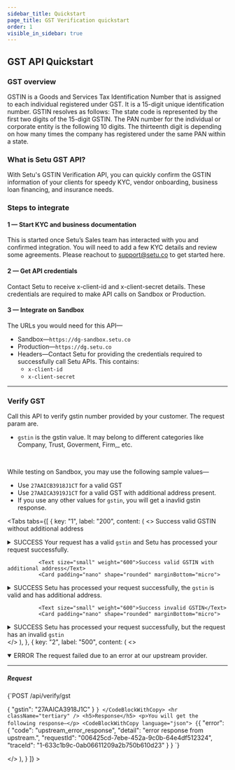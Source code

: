 ```yaml
---
sidebar_title: Quickstart
page_title: GST Verification quickstart
order: 1
visible_in_sidebar: true
---
```


## GST API Quickstart

### GST overview

GSTIN is a Goods and Services Tax Identification Number that is assigned to each individual registered under GST. It is a 15-digit unique identification number.
GSTIN resolves as follows: The state code is represented by the first two digits of the 15-digit GSTIN. The PAN number for the individual or corporate entity is the following 10 digits. The thirteenth digit is depending on how many times the company has registered under the same PAN within a state.

### What is Setu GST API?

With Setu's GSTIN Verification API, you can quickly confirm the GSTIN information of your clients for speedy KYC, vendor onboarding, business loan financing, and insurance needs.

### Steps to integrate

#### 1 — Start KYC and business documentation

This is started once Setu’s Sales team has interacted with you and confirmed integration. You will need to add a few KYC details and review some agreements. Please reachout to support@setu.co to get started here.

#### 2 — Get API credentials

Contact Setu to receive x-client-id and x-client-secret details. These credentials are required to make API calls on Sandbox or Production.

#### 3 — Integrate on Sandbox

The URLs you would need for this API—

-   Sandbox—`https://dg-sandbox.setu.co`
-   Production—`https://dg.setu.co`
-   Headers—Contact Setu for providing the credentials required to successfully call Setu APIs. This contains:
    -   `x-client-id`
    -   `x-client-secret`

<hr className="primary" />

### Verify GST

Call this API to verify gstin number provided by your customer. The request param are.

-   `gstin` is the gstin value. It may belong to different categories like Company, Trust, Goverment, Firm,\_ etc.

<br />

While testing on Sandbox, you may use the following sample values—

-   Use `27AAICB3918J1CT` for a valid GST
-   Use `27AAICA3919J1CT` for a valid GST with additional address present.
-   If you use any other values for `gstin`, you will get a inavlid gstin response.

<Tabs
      tabs={[
        {
          key: "1",
          label: "200",
          content: (
            <>
            <Text size="small" weight="600">Success valid GSTIN without additional address</Text>
            <Card padding="nano" shape="rounded" marginBottom="micro">
  <details>
    <summary>
                <Text size="medium" marginBottom="none" paddingRight="medium"><Badge type="success">SUCCESS</Badge> Your request has a
                        valid <code>gstin</code> and Setu has processed your
                        request successfully.</Text>
    </summary>
              <hr className="tertiary" />
              <h5>Request</h5>
              <CodeBlockWithCopy language="json">
                {`POST /api/verify/gst 
 
{ 
    "gstin": "27AAICB3918J1CT"
} `}
              </CodeBlockWithCopy>
              <hr className="tertiary" />
              <h5>Response</h5>
              <p>You will get the following details—</p>
              <CodeBlockWithCopy language="json">
                {`{
  "data":{
    "address":{
      "additional":[
        
      ],
      "principle":{
        "buildingName":"MESH COMPLEX",
        "buildingNumber":"WAREHOUSE H",
        "city":"",
        "district":"Thane",
        "floorNo":"SURVEY NO. 35/4, 36/2",
        "latitude":"",
        "location":"BHIWANDI",
        "longitude":"",
        "naturePlaceOfBusiness":"",
        "pinCode":"421302",
        "stateCode":"Maharashtra",
        "street":"SARAVALI"
      }
    },
    "company":{
      "constitutionOfBusiness":"Private Limited Company",
      "name":"XYZ SELLER SERVICES PRIVATE LIMITED",
      "natureOfBusinessActivity":"",
      "state":"State - Maharashtra,Zone - Thane,Division - THANE CITY,Charge - BHIWANDI_701",
      "status":"Active",
      "taxPayerType":"Tax Collector (Electronic Commerce Operator)",
      "tradeName":"XYZ SELLER SERVICES PRIVATE LIMITED",
      "type":"Private Limited Company"
    },
    "gst":{
      "dateOfCancellation":"",
      "id":"27AAICB3918J1CT",
      "lastUpdatedDate":"",
      "registrationDate":"12/10/2018"
    },
    "jurisdiction":{
      "centre":"Commissionerate - BHIWANDI,Division - DIVISION IV,Range - RANGE-I (Jurisdictional Office)",
      "centreCode":"VQ0401",
      "state":"State - Maharashtra,Zone - Thane,Division - THANE CITY,Charge - BHIWANDI_701",
      "stateCode":"MHCG1425"
    }
  },
  "message":"",
  "requestId":"e347e79b-dddc-49c1-b266-afb2c44843e8",
  "verification":"success",
  "traceId":"1-633f22e0-6eb8245d7043f93e1bf83604"
}`}
              </CodeBlockWithCopy>
              </details>
              </Card>
              
              <Text size="small" weight="600">Success valid GSTIN with additional address</Text>
              <Card padding="nano" shape="rounded" marginBottom="micro">
  <details>
    <summary>
                <Text size="medium" marginBottom="none" paddingRight="medium"><Badge type="success">SUCCESS</Badge> Setu has processed
                        your request successfully, the <code>gstin</code> is valid and has
                        additional address.</Text>
    </summary>
              <hr className="tertiary" />
              <h5>Request</h5>
              <CodeBlockWithCopy language="json">
                {`POST /api/verify/gst 
 
{ 
    "gstin": "27AAICB3919J1CT" 
} `}
              </CodeBlockWithCopy>
              <hr className="tertiary" />
              <h5>Response</h5>
              <p>You will get the following details—</p>
              <CodeBlockWithCopy language="json">
                {`{
  "data":{
    "address":{
      "additional":[
        {
          "buildingName":"",
          "buildingNumber":"DOOR NO, 17",
          "city":"",
          "district":"Dakshina Kannada",
          "floorNo":"1ST FLOOR",
          "latitude":"",
          "location":"ONNAKATTE KULAI OF MANGALORE",
          "longitude":"",
          "naturePlaceOfBusiness":"Office / Sale Office",
          "pinCode":"575019",
          "stateCode":"Karnataka",
          "street":"XYZ COMPLEX OPP MAHILA MANDALA"
        }
      ],
      "principle":{
        "buildingName":"MESH COMPLEX",
        "buildingNumber":"WAREHOUSE H",
        "city":"",
        "district":"Thane",
        "floorNo":"SURVEY NO. 35/4, 36/2",
        "latitude":"",
        "location":"BHIWANDI",
        "longitude":"",
        "naturePlaceOfBusiness":"",
        "pinCode":"421302",
        "stateCode":"Maharashtra",
        "street":"SARAVALI"
      }
    },
    "company":{
      "constitutionOfBusiness":"Private Limited Company",
      "name":"XYZ SELLER SERVICES PRIVATE LIMITED",
      "natureOfBusinessActivity":"",
      "state":"State - Maharashtra,Zone - Thane,Division - THANE CITY,Charge - BHIWANDI_701",
      "status":"Active",
      "taxPayerType":"Tax Collector (Electronic Commerce Operator)",
      "tradeName":"XYZ SELLER SERVICES PRIVATE LIMITED",
      "type":"Private Limited Company"
    },
    "gst":{
      "dateOfCancellation":"",
      "id":"27AAICB3918J1CT",
      "lastUpdatedDate":"",
      "registrationDate":"12/10/2018"
    },
    "jurisdiction":{
      "centre":"Commissionerate - BHIWANDI,Division - DIVISION IV,Range - RANGE-I (Jurisdictional Office)",
      "centreCode":"VQ0401",
      "state":"State - Maharashtra,Zone - Thane,Division - THANE CITY,Charge - BHIWANDI_701",
      "stateCode":"MHCG1425"
    }
  },
  "message":"",
  "requestId":"e347e79b-dddc-49c1-b266-afb2c44843e8",
  "verification":"success",
  "traceId":"1-633f22e0-6eb8245d7043f93e1bf83604"
}`}
              </CodeBlockWithCopy>
              </details>
              </Card>
              
              <Text size="small" weight="600">Success invalid GSTIN</Text>
              <Card padding="nano" shape="rounded" marginBottom="micro">
  <details>
    <summary>
                <Text size="medium" marginBottom="none" paddingRight="medium"><Badge type="success">SUCCESS</Badge> Setu has processed
                        your request successfully, but the request has an invalid <code>gstin</code> 
                        </Text>
    </summary>
              <hr className="tertiary" />
              <h5>Request</h5>
              <CodeBlockWithCopy language="json">
                {`POST /api/verify/gst 
 
{ 
    "gstin": "27AAICA3918J1C" 
} `}
              </CodeBlockWithCopy>
              <hr className="tertiary" />
              <h5>Response</h5>
              <p>You will get the following details—</p>
              <CodeBlockWithCopy language="json">
                {`{
  "data":{
    
  },
  "message":"Invalid GSTIN / UID",
  "requestId":"f8baadba-5f92-481c-9ce4-f5ba45af030b",
  "verification":"success",
  "traceId":"1-633c15e8-24825b38477426d4165bb6c2"
}`}
              </CodeBlockWithCopy>
              </details>
              </Card>
            </>
          ),
        },
        {
          key: "2",
          label: "500",
          content: (
            <>
            <Card padding="nano" shape="rounded" marginBottom="micro">
  <details open>
    <summary>
                <Text size="medium" marginBottom="none" paddingRight="medium"><Badge type="failure">ERROR</Badge> The request failed due to an error at our upstream provider.</Text>
    </summary>
              <hr className="tertiary" />
              <h5>Request</h5>
              <CodeBlockWithCopy language="json">
                {`POST /api/verify/gst 
 
{ 
    "gstin": "27AAICA3918J1C" 
} `}
              </CodeBlockWithCopy>
              <hr className="tertiary" />
              <h5>Response</h5>
              <p>You will get the following response—</p>
              <CodeBlockWithCopy language="json">
                {`{
    "error": {
        "code": "upstream_error_response",
        "detail": "error response from upstream.",
        "requestId": "006425cd-7ebe-452a-9c0b-64e4df512324",
        "traceId": "1-633c1b9c-0ab06611209a2b750b610d23"
    }
} `}
              </CodeBlockWithCopy>
              </details>
              </Card>
            </>
          ),
        }
      ]}
    ></Tabs>



<br />
<WasPageHelpful />